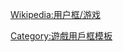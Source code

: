 {{Userbox
  |border-c=black
  |border-s=1
  |id=[[File:Applications-games.svg|43px]]
  |id-c=white
  |id-fc=
  |id-s=
  |info=這個用戶喜歡玩'''[[潛烏龜]]'''。
  |info-c=gold
  |info-fc=black
  |info-s=10
}}
<includeonly>[[Category:喜歡玩潛烏龜的維基人|{{PAGENAME}}]]</includeonly><noinclude>
{{DEFAULTSORT:Old maid}}
{{Clear}}[[Wikipedia:用户框/游戏]]
[[Category:喜歡玩潛烏龜的維基人| ]]
[[Category:遊戲用戶框模板]]
</noinclude>